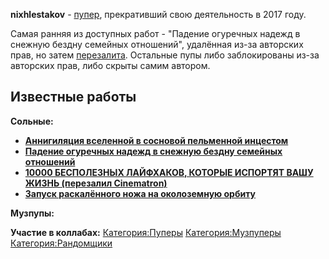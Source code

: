 {{Инфобокс для пуперов
|title2=nixhlestakov ‏
|другие_ники=
|image3=[[Файл:Nixhlestakov.jpg|thumb|left|200px]]
|сферы_творчества=RYTP, RYTPMV, Mash-up
|год_начала=
|image4=Пример
|имя_фамилия=Егор
|дата_рождения=
|место_проживания=
|ссылки=
*[https://www.youtube.com/user/nixhlestakov/videos YouTube]
*[https://twitter.com/nixhlestakov Twitter]
*[https://vk.com/nixhlestakov ВКонтакте]
*[https://soundcloud.com/nixhlestakov SoundCloud]
}}
'''nixhlestakov''' - [[Пуперы|пупер]], прекративший свою деятельность в 2017 году.

Самая ранняя из доступных работ - "Падение огуречных надежд в снежную бездну семейных отношений", удалённая из-за авторских прав, но затем [https://youtu.be/5KO6qVNuDpI перезалита]. Остальные пупы либо заблокированы из-за авторских прав, либо скрыты самим автором.
==Известные работы==
'''Сольные:'''
* '''[https://youtu.be/PEekc2DstLg Аннигиляция вселенной в сосновой пельменной инцестом ]'''
* '''[https://youtu.be/oG0gY8jolHI Падение огуречных надежд в снежную бездну семейных отношений]'''
* '''[https://youtu.be/eOhp862Q0MA 10000 БЕСПОЛЕЗНЫХ ЛАЙФХАКОВ, КОТОРЫЕ ИСПОРТЯТ ВАШУ ЖИЗНЬ (перезалил Cinematron)]'''
* '''[https://youtu.be/xFHVivVCl0I Запуск раскалённого ножа на околоземную орбиту]'''

'''Музпупы:'''

'''Участие в коллабах:'''
[[Категория:Пуперы]]
[[Категория:Музпуперы]]
[[Категория:Рандомщики]]